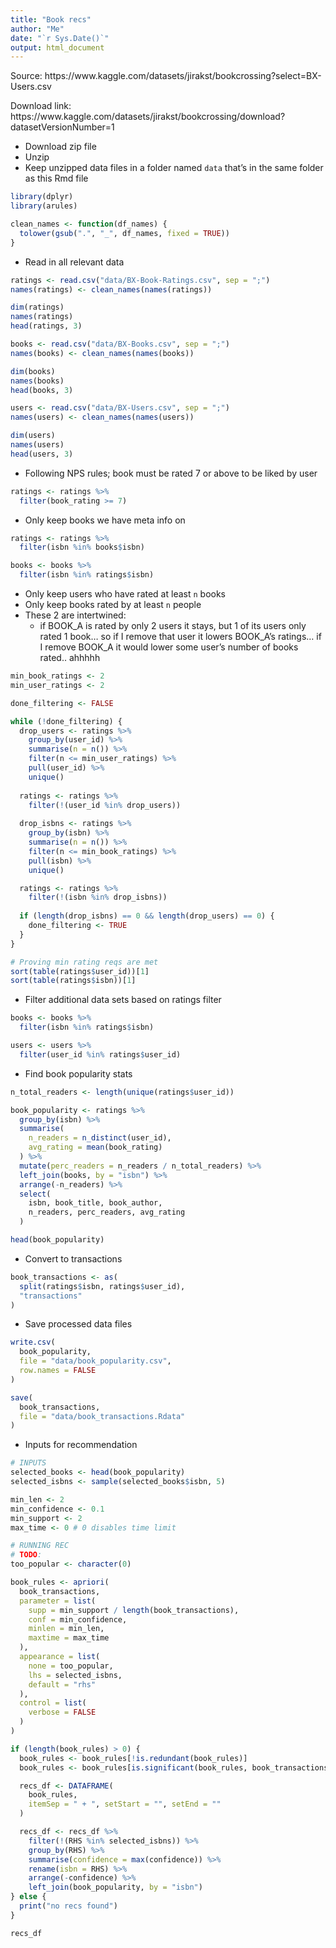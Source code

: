 ```yaml
---
title: "Book recs"
author: "Me"
date: "`r Sys.Date()`"
output: html_document
---
```


Source: https://www.kaggle.com/datasets/jirakst/bookcrossing?select=BX-Users.csv

Download link: https://www.kaggle.com/datasets/jirakst/bookcrossing/download?datasetVersionNumber=1

* Download zip file
* Unzip
* Keep unzipped data files in a folder named `data` that's in the same folder as this Rmd file

```r
library(dplyr)
library(arules)
```

```r
clean_names <- function(df_names) {
  tolower(gsub(".", "_", df_names, fixed = TRUE))
}
```

* Read in all relevant data

```r
ratings <- read.csv("data/BX-Book-Ratings.csv", sep = ";")
names(ratings) <- clean_names(names(ratings))

dim(ratings)
names(ratings)
head(ratings, 3)
```

```r
books <- read.csv("data/BX-Books.csv", sep = ";")
names(books) <- clean_names(names(books))

dim(books)
names(books)
head(books, 3)
```

```r
users <- read.csv("data/BX-Users.csv", sep = ";")
names(users) <- clean_names(names(users))

dim(users)
names(users)
head(users, 3)
```

* Following NPS rules; book must be rated 7 or above to be liked by user

```r
ratings <- ratings %>%
  filter(book_rating >= 7)
```

* Only keep books we have meta info on

```r
ratings <- ratings %>%
  filter(isbn %in% books$isbn)

books <- books %>%
  filter(isbn %in% ratings$isbn)
```

* Only keep users who have rated at least `n` books
* Only keep books rated by at least `n` people
* These 2 are intertwined:
  * if BOOK_A is rated by only 2 users it stays, but 1 of its users only rated 1 book... so if I remove that user it lowers BOOK_A's ratings... if I remove BOOK_A it would lower some user's number of books rated.. ahhhhh

```r
min_book_ratings <- 2
min_user_ratings <- 2

done_filtering <- FALSE

while (!done_filtering) {
  drop_users <- ratings %>%
    group_by(user_id) %>%
    summarise(n = n()) %>%
    filter(n <= min_user_ratings) %>%
    pull(user_id) %>% 
    unique()
  
  ratings <- ratings %>% 
    filter(!(user_id %in% drop_users))
  
  drop_isbns <- ratings %>%
    group_by(isbn) %>%
    summarise(n = n()) %>%
    filter(n <= min_book_ratings) %>%
    pull(isbn) %>% 
    unique()

  ratings <- ratings %>% 
    filter(!(isbn %in% drop_isbns))
  
  if (length(drop_isbns) == 0 && length(drop_users) == 0) {
    done_filtering <- TRUE
  }
}

# Proving min rating reqs are met
sort(table(ratings$user_id))[1]
sort(table(ratings$isbn))[1]
```

* Filter additional data sets based on ratings filter

```r
books <- books %>%
  filter(isbn %in% ratings$isbn)

users <- users %>%
  filter(user_id %in% ratings$user_id)
```

* Find book popularity stats

```r
n_total_readers <- length(unique(ratings$user_id))

book_popularity <- ratings %>%
  group_by(isbn) %>%
  summarise(
    n_readers = n_distinct(user_id),
    avg_rating = mean(book_rating)
  ) %>%
  mutate(perc_readers = n_readers / n_total_readers) %>%
  left_join(books, by = "isbn") %>%
  arrange(-n_readers) %>%
  select(
    isbn, book_title, book_author,
    n_readers, perc_readers, avg_rating
  )

head(book_popularity)
```

* Convert to transactions

```r
book_transactions <- as(
  split(ratings$isbn, ratings$user_id),
  "transactions"
)
```

* Save processed data files

```r
write.csv(
  book_popularity,
  file = "data/book_popularity.csv",
  row.names = FALSE
)

save(
  book_transactions,
  file = "data/book_transactions.Rdata"
)
```

* Inputs for recommendation

```r
# INPUTS
selected_books <- head(book_popularity)
selected_isbns <- sample(selected_books$isbn, 5)

min_len <- 2
min_confidence <- 0.1
min_support <- 2
max_time <- 0 # 0 disables time limit
```

```r
# RUNNING REC
# TODO:
too_popular <- character(0)

book_rules <- apriori(
  book_transactions,
  parameter = list(
    supp = min_support / length(book_transactions),
    conf = min_confidence,
    minlen = min_len,
    maxtime = max_time
  ),
  appearance = list(
    none = too_popular,
    lhs = selected_isbns,
    default = "rhs"
  ),
  control = list(
    verbose = FALSE
  )
)

if (length(book_rules) > 0) {
  book_rules <- book_rules[!is.redundant(book_rules)]
  book_rules <- book_rules[is.significant(book_rules, book_transactions)]

  recs_df <- DATAFRAME(
    book_rules,
    itemSep = " + ", setStart = "", setEnd = ""
  )

  recs_df <- recs_df %>%
    filter(!(RHS %in% selected_isbns)) %>%
    group_by(RHS) %>%
    summarise(confidence = max(confidence)) %>%
    rename(isbn = RHS) %>%
    arrange(-confidence) %>%
    left_join(book_popularity, by = "isbn")
} else {
  print("no recs found")
}

recs_df
```
